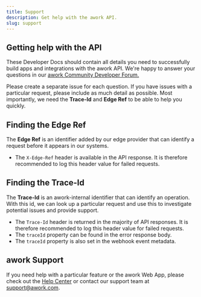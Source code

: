 ```yaml
---
title: Support
description: Get help with the awork API.
slug: support
---
```


## Getting help with the API

These Developer Docs should contain all details you need to successfully build apps and integrations with the awork API. We're happy to answer your questions in our [awork Community Developer Forum.](https://community.awork.com/c/developer-forum/17)

Please create a separate issue for each question. If you have issues with a particular request, please include as much detail as possible. Most importantly, we need the **Trace-Id** and **Edge Ref** to be able to help you quickly.

## Finding the Edge Ref

The **Edge Ref** is an identifier added by our edge provider that can identify a request before it appears in our systems.

- The `X-Edge-Ref` header is available in the API response. It is therefore recommended to log this header value for failed requests.

## Finding the Trace-Id

The **Trace-Id** is an awork-internal identifier that can identify an operation. With this id, we can look up a particular request and use this to investigate potential issues and provide support.

- The `Trace-Id` header is returned in the majority of API responses. It is therefore recommended to log this header value for failed requests.
- The `traceId` property can be found in the error response body.
- The `traceId` property is also set in the webhook event metadata.

## awork Support

If you need help with a particular feature or the awork Web App, please check out the [Help Center](https://support.awork.com) or contact our support team at [support@awork.com](mailto:support@awork.com).